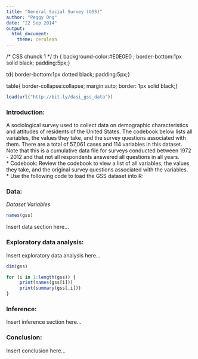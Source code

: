 ```yaml
---
title: "General Social Survey (GSS)"
author: "Peggy Ong"
date: "22 Sep 2014"
output:
  html_document:
    theme: cerulean
---
```


<!-- For more info on RMarkdown see http://rmarkdown.rstudio.com/ -->
/*  CSS chunck 1  */
th {  background-color:#E0E0E0 ;
      border-bottom:1px solid black;
      padding:5px;}

td{
border-bottom:1px dotted black;
padding:5px;}

table{ 
border-collapse:collapse;
margin:auto;
 border: 1px solid black;}
 
<!-- Enter the code required to load your data in the space below. The data will be loaded but the line of code won't show up in your write up (echo=FALSE) in order to save space-->
```r
load(url("http://bit.ly/dasi_gss_data"))
```

<!-- In the remainder of the document, add R code chunks as needed -->

### Introduction:

A sociological survey used to collect data on demographic characteristics and attitudes of residents of the United States. The codebook below lists all variables, the values they take, and the survey questions associated with them. There are a total of 57,061 cases and 114 variables in this dataset. Note that this is a cumulative data file for surveys conducted between 1972 - 2012 and that not all respondents answered all questions in all years.  
* Codebook: Review the codebook to view a list of all variables, the values they take, and the original survey questions associated with the variables.  
* Use the following code to load the GSS dataset into R:  

### Data:
*Dataset Variables*
```r
names(gss)

```

Insert data section here...

### Exploratory data analysis:

Insert exploratory data analysis here...
``` r
dim(gss)

for (i in 1:length(gss)) { 
     print(names(gss[i]))
     print(summary(gss[,i])) 
}
```
### Inference:

Insert inference section here...

### Conclusion:

Insert conclusion here...
